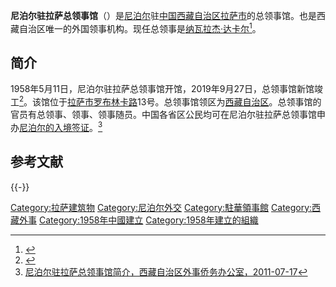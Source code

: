 {{Infobox diplomatic mission
| name = 尼泊尔驻拉萨总领事馆<br><small>{{lang|en|Consulate General of Federal Democratic Republic of Nepal in Lhasa}}</small><br>[[File:Emblem_of_Nepal_(2008–2020).svg|100px]]
| coordinates = {{coord|29|39|N|91|06|E|region:CN|display=inline,title}}
| address = [[中华人民共和国|中华人民共和国]][[拉萨市|拉萨市]][[罗布林卡路|罗布林卡路]]13号
| department = {{flag|Nepal}} [[尼泊尔外交部|尼泊尔外交部]]
| website = 
}} 

'''尼泊尔驻拉萨总领事馆'''（{{lang-en|Consulate General of Federal Democratic Republic of Nepal in Lhasa}}）是[[尼泊尔|尼泊尔]]驻[[中国|中国]][[西藏自治区|西藏自治区]][[拉萨市|拉萨市]]的总领事馆。也是西藏自治区唯一的外国领事机构。现任总领事是[[纳瓦拉杰·达卡尔|纳瓦拉杰·达卡尔]]<ref>{{Cite web |url=https://baijiahao.baidu.com/s?id=1711204887555118879&wfr=spider&for=pc |title=尼泊尔驻拉萨总领馆官员一行参观成就展 |accessdate=2018-12-05 |author=baijiahao.baidu.com |dead-url=no |archive-date=2021-09-18 |archive-url=https://web.archive.org/web/20210918093132/https://baijiahao.baidu.com/s?id=1711204887555118879&wfr=spider&for=pc }}</ref>。

==简介==
1958年5月11日，尼泊尔驻拉萨总领事馆开馆，2019年9月27日，总领事馆新馆竣工<ref>{{Cite web |url=http://www.xizang.gov.cn/xwzx_406/dwjl/201911/t20191114_123307.html |title=尼泊尔驻拉萨总领事馆新馆竣工 |accessdate=2019-09-30 |author=[[西藏自治区人民政府|西藏自治区人民政府]] |dead-url=no |archive-date=2021-09-18 |archive-url=https://web.archive.org/web/20210918093141/http://www.xizang.gov.cn/xwzx_406/dwjl/201911/t20191114_123307.html }}</ref>。该馆位于[[拉萨市|拉萨市]][[罗布林卡路|罗布林卡路]]13号。总领事馆领区为[[西藏自治区|西藏自治区]]。总领事馆的官员有总领事、领事、领事随员。中国各省区公民均可在尼泊尔驻拉萨总领事馆申办[[尼泊尔签证政策|尼泊尔的入境签证]]。<ref>[http://www.xizangfao.gov.cn/home/page/38 尼泊尔驻拉萨总领事馆简介，西藏自治区外事侨务办公室，2011-07-17]{{dead link|date=2017年12月 |bot=InternetArchiveBot |fix-attempted=yes }}</ref>

== 参考文献 ==
{{Reflist}}

{{-}}
{{拉萨地标}}
{{駐中華人民共和國外交機構}}
[[Category:拉萨建筑物|Category:拉萨建筑物]]
[[Category:尼泊尔外交|Category:尼泊尔外交]]
[[Category:駐華領事館|Category:駐華領事館]]
[[Category:西藏外事|Category:西藏外事]]
[[Category:1958年中國建立|Category:1958年中國建立]]
[[Category:1958年建立的組織|Category:1958年建立的組織]]